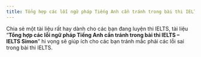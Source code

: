 ---
title: Tổng hợp các lỗi ngữ pháp Tiếng Anh cần tránh trong bài thi IELTS – IELTS Simon
---

Chia sẻ một tài liệu rất hay dành cho các bạn đang luyện thi IELTS, tài liệu “**Tổng hợp các lỗi ngữ pháp Tiếng Anh cần tránh trong bài thi IELTS – IELTS Simon**” hi vọng sẽ giúp ích cho các bạn tránh mắc phải các lỗi sai trong bài thi IELTS.

